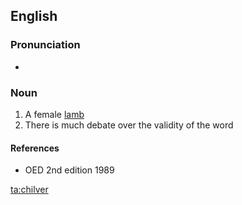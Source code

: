 ==English==

===Pronunciation===
* {{IPA|/ˈtʃɪlvɚ/|lang=en}}

===Noun===
{{en-noun}}

# A female [[lamb]]
# There is much debate over the validity of the word
====References====
* OED 2nd edition 1989

[[ta:chilver]]